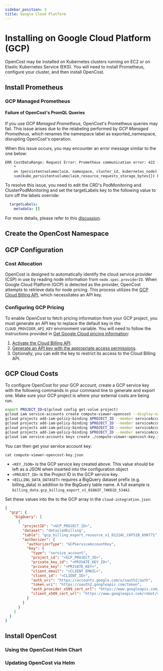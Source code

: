```yaml
---
sidebar_position: 3
title: Google Cloud Platform
---
```


# Installing on Google Cloud Platform (GCP)

OpenCost may be installed on Kubernetes clusters running on EC2 or on Elastic Kubernetes Service (EKS). You will need to install Prometheus, configure your cluster, and then install OpenCost.
<Installing/>

## Install Prometheus

<InstallPrometheus/>
<CustomPrometheus/>

### GCP Managed Prometheus

#### Failure of OpenCost's PromQL Queries

If you use *GCP Managed Prometheus*, OpenCost's Prometheus queries may fail. This issue arises due to the relabeling performed by *GCP Managed Prometheus*, which renames the namespace label as exported_namespace, disrupting OpenCost's operation.

When this issue occurs, you may encounter an error message similar to the one below:

```bash
ERR CostDataRange: Request Error: Prometheus communication error: 422 (Unprocessable Entity) Headers: { Content-Type: [ application/json; charset=UTF-8 ], Server: [ ESF ], Vary: [ Origin, X-Origin, Referer ], X-Frame-Options: [ SAMEORIGIN ], Cache-Control: [ private ], X-Content-Type-Options: [ nosniff ], X-Xss-Protection: [ 0 ], Date: [ Thu, 28 Sep 2023 10:33:58 GMT ] }, Body: {"status":"error","errorType":"execution","error":"found duplicate series for the match group {namespace=\"redacted\", persistentvolumeclaim=\"redacted\"} on the left hand-side of the operation: [{namespace=\"redacted\", persistentvolumeclaim=\"redacted\", storageclass=\"standard\", volumename=\"redacted\"}, {namespace=\"redacted\", persistentvolumeclaim=\"redacted\", storageclass=\"standard\", volumename=\"redacted\"}];many-to-many matching not allowed: matching labels must be unique on one side"} Query: avg(avg(kube_persistentvolumeclaim_info{volumename != "", }) by (persistentvolumeclaim, storageclass, namespace, volumename, cluster_id, kubernetes_node)
	*
	on (persistentvolumeclaim, namespace, cluster_id, kubernetes_node) group_right(storageclass, volumename)
	sum(kube_persistentvolumeclaim_resource_requests_storage_bytes{}) by (persistentvolumeclaim, namespace, cluster_id, kubernetes_node, kubernetes_name)) by (persistentvolumeclaim, storageclass, namespace, cluster_id, volumename, kubernetes_node)
```

To resolve this issue, you need to edit the CRD's PodMonitoring and ClusterPodMonitoring and set the targetLabels key to the following value to turn off the labels override:

```yaml
  targetLabels:
    metadata: []
```

For more details, please refer to this [discussion](https://cloud-native.slack.com/archives/C03D56FPD4G/p1695898103041549).

## Create the OpenCost Namespace

<Namespace/>

## GCP Configuration

### Cost Allocation

OpenCost is designed to automatically identify the cloud service provider (CSP) in use by reading node information from `node.spec.providerID`. When Google Cloud Platform (GCP) is detected as the provider, OpenCost attempts to retrieve data for node pricing. This process utilizes the [GCP Cloud Billing API](https://cloud.google.com/billing/), which necessitates an API key.

### Configuring GCP Pricing

To enable OpenCost to fetch pricing information from your GCP project, you must generate an API key to replace the default key in the `CLOUD_PROVIDER_API_KEY` environment variable. You will need to follow the instructions provided in [Get Google Cloud pricing information](https://cloud.google.com/billing/v1/how-tos/catalog-api):

1. [Activate the Cloud Billing API](https://console.cloud.google.com/flows/enableapi?apiid=cloudbilling.googleapis.com).
2. [Generate an API key with the appropriate access permissions](https://cloud.google.com/docs/authentication/api-keys#create).
3. Optionally, you can edit the key to restrict its access to the Cloud Billing API.

## GCP Cloud Costs

<CloudCostsInfo/>

To configure OpenCost for your GCP account, create a GCP service key with the following commands in your command line to generate and export one. Make sure your GCP project is where your external costs are being run.

``` sh
export PROJECT_ID=$(gcloud config get-value project)
gcloud iam service-accounts create compute-viewer-opencost --display-name "Compute Read Only Account Created For Opencost" --format json
gcloud projects add-iam-policy-binding $PROJECT_ID --member serviceAccount:compute-viewer-opencost@$PROJECT_ID.iam.gserviceaccount.com --role roles/compute.viewer
gcloud projects add-iam-policy-binding $PROJECT_ID --member serviceAccount:compute-viewer-opencost@$PROJECT_ID.iam.gserviceaccount.com --role roles/bigquery.user
gcloud projects add-iam-policy-binding $PROJECT_ID --member serviceAccount:compute-viewer-opencost@$PROJECT_ID.iam.gserviceaccount.com --role roles/bigquery.dataViewer
gcloud projects add-iam-policy-binding $PROJECT_ID --member serviceAccount:compute-viewer-opencost@$PROJECT_ID.iam.gserviceaccount.com --role roles/bigquery.jobUser
gcloud iam service-accounts keys create ./compute-viewer-opencost-key.json --iam-account compute-viewer-opencost@$PROJECT_ID.iam.gserviceaccount.com
```

You can then get your service account key:
```
cat compute-viewer-opencost-key.json
```

* `<KEY_JSON>` is the GCP service key created above. This value should be left as a JSON when inserted into the configuration object
* `<PROJECT_ID>` is the Project ID in the GCP service key.
* `<BILLING_DATA_DATASET>` requires a BigQuery dataset prefix (e.g. billing_data) in addition to the BigQuery table name. A full example is `billing_data.gcp_billing_export_v1_018AIF_74KD1D_534A2`.

Set these values into the to the GCP array in the `cloud-integration.json`:

``` json
{
  "gcp": {
    "bigQuery": [
      {
        "projectID": "<GCP_PROJECT_ID>",
        "dataset": "detailedbilling",
        "table": "gcp_billing_export_resource_v1_0121AC_C6F51B_690771",
        "authorizer": {
          "authorizerType": "GCPServiceAccountKey",
          "key": {
            "type": "service_account",
            "project_id": "<GCP_PROJECT_ID>",
            "private_key_id": "<PRIVATE_KEY_ID>",
            "private_key": "<PRIVATE_KEY>",
            "client_email": "<CLIENT_EMAIL>",
            "client_id": "<CLIENT_ID>",
            "auth_uri": "https://accounts.google.com/o/oauth2/auth",
            "token_uri": "https://oauth2.googleapis.com/token",
            "auth_provider_x509_cert_url": "https://www.googleapis.com/oauth2/v1/certs",
            "client_x509_cert_url": "https://www.googleapis.com/robot/v1/metadata/x509/<CERT_NAME>"
          }
        }
      }
    ]
  }
}
```

<CloudCosts/>

## Install OpenCost

<Helm/>

### Using the OpenCost Helm Chart

<InstallOpenCost/>

### Updating OpenCost via Helm

<UpdateOpenCost/>
